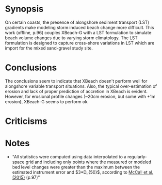 = Synopsis = 
On certain coasts, the presence of alongshore sediment transport (LST) gradients make modeling storm induced beach change more difficult. This work (offline, p.96) couples XBeach-G with a LST formulation to simulate beach volume changes due to varying storm climatology. The LST formulation is designed to capture cross-shore variations in LST which are import for the mixed sand-gravel study site.

= Conclusions =
The conclusions seem to indicate that XBeach doesn't perform well for alongshore variable transport situations. Also, the typical over-estimation of erosion and lack of proper prediction of accretion in XBeach is evident. However, for erosional profile changes (~20cm erosion, but some with +1m erosion), XBeach-G seems to perform ok.

= Criticisms =


= Notes =
* "All statistics were computed using data interpolated to a regularly-space grid and including only points where the measured or modeled bed level changes were greater than the maximum between the estimated instrument error and $3*D_{50}$, according to [[McCall et al. (2015)]] (p.97)"
